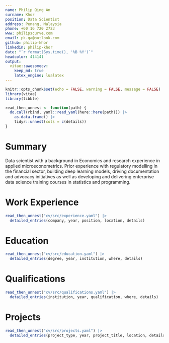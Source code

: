 ```yaml
---
name: Philip Qing An 
surname: Khor
position: Data Scientist
address: Penang, Malaysia
phone: +60 16 720 2723
www: philipscurve.com
email: pk.qa@outlook.com
github: philip-khor
linkedin: philip-khor
date: "`r format(Sys.time(), '%B %Y')`"
headcolor: 414141
output: 
  vitae::awesomecv: 
    keep_md: true
    latex_engine: lualatex
---
```


```r
knitr::opts_chunk$set(echo = FALSE, warning = FALSE, message = FALSE)
library(vitae)
library(tibble)

read_then_unnest <- function(path) {
  do.call(rbind, yaml::read_yaml(here::here(path))) |>
    as.data.frame() |>
    tidyr::unnest(cols = c(details))
} 
```

# Summary

Data scientist with a background in Economics and research experience in applied 
microeconometrics. Prior experience with regulatory modelling in the financial 
sector, building deep learning models, driving documentation and advocacy 
initiatives as well as developing and delivering enterprise data science 
training courses in statistics and programming.

# Work Experience  

```r
read_then_unnest("cv/src/experience.yaml") |> 
  detailed_entries(company, year, position, location, details)
```

\newpage 
# Education

```r
read_then_unnest("cv/src/education.yaml") |> 
  detailed_entries(degree, year, institution, where, details)
```

# Qualifications

```r
read_then_unnest("cv/src/qualifications.yaml") |> 
  detailed_entries(institution, year, qualification, where, details)
```

# Projects 

```r
read_then_unnest("cv/src/projects.yaml") |> 
  detailed_entries(project_type, year, project_title, location, details)
```

